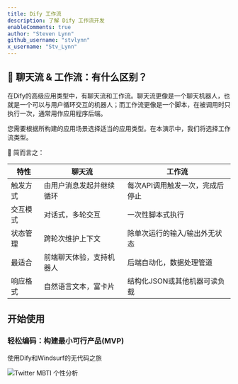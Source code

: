 ```yaml
---
title: Dify 工作流
description: 了解 Dify 工作流开发
enableComments: true
author: "Steven Lynn"
github_username: "stvlynn"
x_username: "Stv_Lynn"
---
```


## 🤔 聊天流 & 工作流：有什么区别？

在Dify的高级应用类型中，有聊天流和工作流。聊天流更像是一个聊天机器人，也就是一个可以与用户循环交互的机器人；而工作流更像是一个脚本，在被调用时只执行一次，通常用作应用程序后端。

您需要根据所构建的应用场景选择适当的应用类型。在本演示中，我们将选择工作流类型。

🌰 简而言之：

| 特性 | 聊天流 | 工作流 |
|---------|----------|----------|
| 触发方式 | 由用户消息发起并继续循环 | 每次API调用触发一次，完成后停止 |
| 交互模式 | 对话式，多轮交互 | 一次性脚本式执行 |
| 状态管理 | 跨轮次维护上下文 | 除单次运行的输入/输出外无状态 |
| 最适合 | 前端聊天体验，支持机器人 | 后端自动化，数据处理管道 |
| 响应格式 | 自然语言文本，富卡片 | 结构化JSON或其他机器可读负载 |

## 开始使用

### 轻松编码：构建最小可行产品(MVP)

<Cards>
   <Card 
    href="./workflow/twitter-mbti-receipt" 
    title="构建MVP：前端与后端"
  >
  <p>使用Dify和Windsurf的无代码之旅</p>
    <img src="https://s2.loli.net/2025/05/12/bDNACQq2Stp4L76.png" alt="Twitter MBTI 个性分析" />
    </Card>
</Cards>